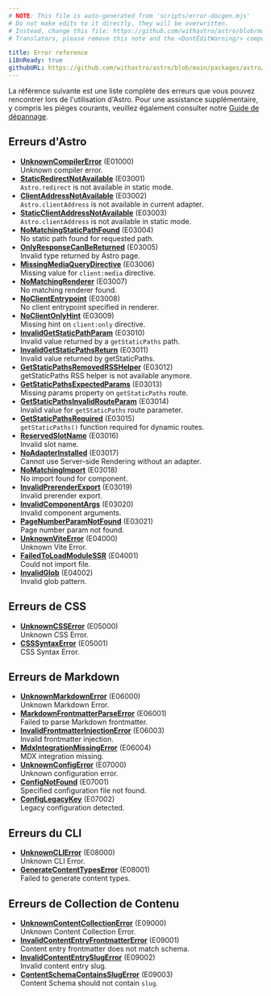```yaml
---
# NOTE: This file is auto-generated from 'scripts/error-docgen.mjs'
# Do not make edits to it directly, they will be overwritten.
# Instead, change this file: https://github.com/withastro/astro/blob/main/packages/astro/src/core/errors/errors-data.ts
# Translators, please remove this note and the <DontEditWarning/> component.

title: Error reference
i18nReady: true
githubURL: https://github.com/withastro/astro/blob/main/packages/astro/src/core/errors/errors-data.ts
---
```


La référence suivante est une liste complète des erreurs que vous pouvez rencontrer lors de l'utilisation d'Astro. Pour une assistance supplémentaire, y compris les pièges courants, veuillez également consulter notre [Guide de dépannage](/fr/guides/troubleshooting/).

## Erreurs d'Astro

- [**UnknownCompilerError**](/fr/reference/errors/unknown-compiler-error/) (E01000)<br/>Unknown compiler error.
- [**StaticRedirectNotAvailable**](/fr/reference/errors/static-redirect-not-available/) (E03001)<br/>`Astro.redirect` is not available in static mode.
- [**ClientAddressNotAvailable**](/fr/reference/errors/client-address-not-available/) (E03002)<br/>`Astro.clientAddress` is not available in current adapter.
- [**StaticClientAddressNotAvailable**](/fr/reference/errors/static-client-address-not-available/) (E03003)<br/>`Astro.clientAddress` is not available in static mode.
- [**NoMatchingStaticPathFound**](/fr/reference/errors/no-matching-static-path-found/) (E03004)<br/>No static path found for requested path.
- [**OnlyResponseCanBeReturned**](/fr/reference/errors/only-response-can-be-returned/) (E03005)<br/>Invalid type returned by Astro page.
- [**MissingMediaQueryDirective**](/fr/reference/errors/missing-media-query-directive/) (E03006)<br/>Missing value for `client:media` directive.
- [**NoMatchingRenderer**](/fr/reference/errors/no-matching-renderer/) (E03007)<br/>No matching renderer found.
- [**NoClientEntrypoint**](/fr/reference/errors/no-client-entrypoint/) (E03008)<br/>No client entrypoint specified in renderer.
- [**NoClientOnlyHint**](/fr/reference/errors/no-client-only-hint/) (E03009)<br/>Missing hint on `client:only` directive.
- [**InvalidGetStaticPathParam**](/fr/reference/errors/invalid-get-static-path-param/) (E03010)<br/>Invalid value returned by a `getStaticPaths` path.
- [**InvalidGetStaticPathsReturn**](/fr/reference/errors/invalid-get-static-paths-return/) (E03011)<br/>Invalid value returned by getStaticPaths.
- [**GetStaticPathsRemovedRSSHelper**](/fr/reference/errors/get-static-paths-removed-rsshelper/) (E03012)<br/>getStaticPaths RSS helper is not available anymore.
- [**GetStaticPathsExpectedParams**](/fr/reference/errors/get-static-paths-expected-params/) (E03013)<br/>Missing params property on `getStaticPaths` route.
- [**GetStaticPathsInvalidRouteParam**](/fr/reference/errors/get-static-paths-invalid-route-param/) (E03014)<br/>Invalid value for `getStaticPaths` route parameter.
- [**GetStaticPathsRequired**](/fr/reference/errors/get-static-paths-required/) (E03015)<br/>`getStaticPaths()` function required for dynamic routes.
- [**ReservedSlotName**](/fr/reference/errors/reserved-slot-name/) (E03016)<br/>Invalid slot name.
- [**NoAdapterInstalled**](/fr/reference/errors/no-adapter-installed/) (E03017)<br/>Cannot use Server-side Rendering without an adapter.
- [**NoMatchingImport**](/fr/reference/errors/no-matching-import/) (E03018)<br/>No import found for component.
- [**InvalidPrerenderExport**](/fr/reference/errors/invalid-prerender-export/) (E03019)<br/>Invalid prerender export.
- [**InvalidComponentArgs**](/fr/reference/errors/invalid-component-args/) (E03020)<br/>Invalid component arguments.
- [**PageNumberParamNotFound**](/fr/reference/errors/page-number-param-not-found/) (E03021)<br/>Page number param not found.
- [**UnknownViteError**](/fr/reference/errors/unknown-vite-error/) (E04000)<br/>Unknown Vite Error.
- [**FailedToLoadModuleSSR**](/fr/reference/errors/failed-to-load-module-ssr/) (E04001)<br/>Could not import file.
- [**InvalidGlob**](/fr/reference/errors/invalid-glob/) (E04002)<br/>Invalid glob pattern.
## Erreurs de CSS 

- [**UnknownCSSError**](/fr/reference/errors/unknown-csserror/) (E05000)<br/>Unknown CSS Error.
- [**CSSSyntaxError**](/fr/reference/errors/csssyntax-error/) (E05001)<br/>CSS Syntax Error.
## Erreurs de Markdown 

- [**UnknownMarkdownError**](/fr/reference/errors/unknown-markdown-error/) (E06000)<br/>Unknown Markdown Error.
- [**MarkdownFrontmatterParseError**](/fr/reference/errors/markdown-frontmatter-parse-error/) (E06001)<br/>Failed to parse Markdown frontmatter.
- [**InvalidFrontmatterInjectionError**](/fr/reference/errors/invalid-frontmatter-injection-error/) (E06003)<br/>Invalid frontmatter injection.
- [**MdxIntegrationMissingError**](/fr/reference/errors/mdx-integration-missing-error/) (E06004)<br/>MDX integration missing.
- [**UnknownConfigError**](/fr/reference/errors/unknown-config-error/) (E07000)<br/>Unknown configuration error.
- [**ConfigNotFound**](/fr/reference/errors/config-not-found/) (E07001)<br/>Specified configuration file not found.
- [**ConfigLegacyKey**](/fr/reference/errors/config-legacy-key/) (E07002)<br/>Legacy configuration detected.
## Erreurs du CLI

- [**UnknownCLIError**](/fr/reference/errors/unknown-clierror/) (E08000)<br/>Unknown CLI Error.
- [**GenerateContentTypesError**](/fr/reference/errors/generate-content-types-error/) (E08001)<br/>Failed to generate content types.
## Erreurs de Collection de Contenu 

- [**UnknownContentCollectionError**](/fr/reference/errors/unknown-content-collection-error/) (E09000)<br/>Unknown Content Collection Error.
- [**InvalidContentEntryFrontmatterError**](/fr/reference/errors/invalid-content-entry-frontmatter-error/) (E09001)<br/>Content entry frontmatter does not match schema.
- [**InvalidContentEntrySlugError**](/fr/reference/errors/invalid-content-entry-slug-error/) (E09002)<br/>Invalid content entry slug.
- [**ContentSchemaContainsSlugError**](/fr/reference/errors/content-schema-contains-slug-error/) (E09003)<br/>Content Schema should not contain `slug`.
